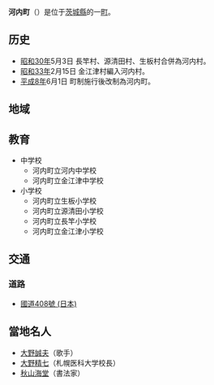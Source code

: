 {{日本町村|
自治體名=河內|
町村=町|
圖像=[[File:Jyoso-bridge,narita-city,japan.JPG|240px]]|
圖像說明=[[常總大橋|常總大橋]]|
町村章=|
日文原名=河内町|
平假名=かわちまち|
羅馬字拼音=Kawachi-machi|
都道府縣=茨城縣|
支廳=|
郡=稻敷郡|
編號=08447-6|
面積=44.32|
邊界未定=|
人口=11,043|
統計時間=2007年8月|
自治體=[[龍崎市|龍崎市]]、[[稻敷市|稻敷市]]、[[利根町|利根町]]<br />[[成田市|成田市]]|
樹=|
花=|
鳥=|
其他象徵物=|
其他象徵=|
郵遞區號=300-1392|
所在地=稻敷郡河内町源清田1183|
電話號碼=297-84-2111|
外部連結=http://www.town.ibaraki-kawachi.lg.jp/|
經度=|
緯度=|
地圖=|
註記=
}}
'''河内町'''（{{jpn|j=河内町|hg=かわちまち|rm=Kawachi machi|f=y}}）是位于[[茨城縣|茨城縣]]的一[[町|町]]。

==历史==
*[[昭和30年|昭和30年]]5月3日 長竿村、源清田村、生板村合併為河内村。
*[[昭和33年|昭和33年]]2月15日 金江津村編入河内村。
*[[平成8年|平成8年]]6月1日 町制施行後改制為河内町。
==地域==
==教育==
*中学校
**河内町立河内中学校
**河内町立金江津中学校
*小学校
**河内町立生板小学校
**河内町立源清田小学校
**河内町立長竿小学校
**河内町立金江津小学校

==交通==
===道路===
*[[國道408號_(日本)|國道408號 (日本)]]

==當地名人==
*[[大野誠夫|大野誠夫]]（歌手）
*[[大野精七|大野精七]]（札幌医科大学校長）
*[[秋山海堂|秋山海堂]]（書法家）

{{茨城縣}}{{Authority control}}